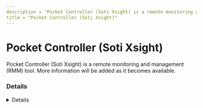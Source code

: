 ---
description = "Pocket Controller (Soti Xsight) is a remote monitoring and management (RMM) tool. More information will be added as it becomes available."
title = "Pocket Controller (Soti Xsight)"
---



# Pocket Controller (Soti Xsight)

Pocket Controller (Soti Xsight) is a remote monitoring and management (RMM) tool. More information will be added as it becomes available.

### Details
<Details author={""}
         category={""}
         created={""}
         website={""}
         lastModified={"2024-02-09"}
         privileges={""}
         free={ false }
         verification={ false }
/>

#### Installation Paths
<Card code={ ["pocketcontroller.exe", "wysebrowser.exe", "XSightService.exe"] }/>

#### Supported OS
<Badges color="warning" badges={ ["Windows"] }/>




### Forensic Artifacts




#### Network Artifacts
<EuiSpacer size="xl"/>
<NetworkArtifactsTable data={ [{"Description": "Known remote domains", "Domains": ["*soti.net"], "Ports": []}] }/>




### Detections
- Detects potential network activity of Pocket Controller (Soti Xsight) RMM tool
  - [Sigma Rule](https://github.com/magicsword-io/LOLRMM/blob/main/detections/sigma/pocket_controller__soti_xsight__network_sigma.yml)
- Detects potential processes activity of Pocket Controller (Soti Xsight) RMM tool
  - [Sigma Rule](https://github.com/magicsword-io/LOLRMM/blob/main/detections/sigma/pocket_controller__soti_xsight__processes_sigma.yml)

### References
- [https://pulse.soti.net/support/soti-xsight/help/](https://pulse.soti.net/support/soti-xsight/help/)

